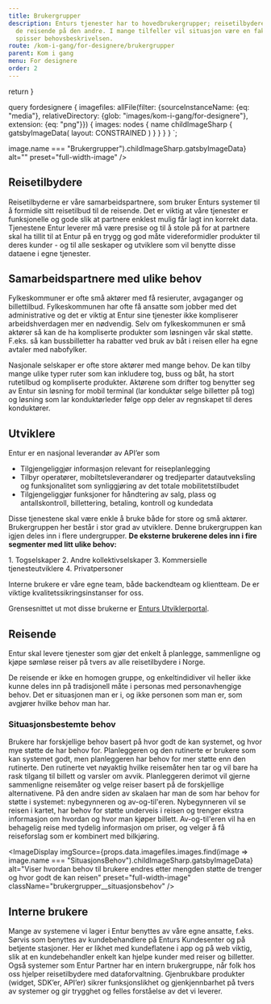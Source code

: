 ```yaml
---
title: Brukergrupper
description: Enturs tjenester har to hovedbrukergrupper; reisetilbydere på den ene siden og
  de reisende på den andre. I mange tilfeller vil situasjon være en faktor som
  spisser behovsbeskrivelsen.
route: /kom-i-gang/for-designere/brukergrupper
parent: Kom i gang
menu: For designere
order: 2
---
```



  return <SEO title={props.pageContext.frontmatter.title} description={props.pageContext.frontmatter.description} pathname={props.pageContext.frontmatter.route} />
}

query fordesignere {
  imagefiles: allFile(filter: {sourceInstanceName: {eq: "media"}, relativeDirectory: {glob: "images/kom-i-gang/for-designere"}, extension: {eq: "png"}}) {
    images: nodes {
      name
      childImageSharp {
         gatsbyImageData(
          layout: CONSTRAINED
        )
      }
    }
  }
}
`;

<PageHeader/>

<div style={{ margin: '3rem 0' }}>
    <ImageDisplay
    imgSource={props.data.imagefiles.images.find(image => image.name === "Brukergrupper").childImageSharp.gatsbyImageData}
    alt=""
    preset="full-width-image"
  />
</div>

## Reisetilbydere

Reisetilbyderne er våre samarbeidspartnere, som bruker Enturs systemer til å formidle sitt reisetilbud til de reisende. Det er viktig at våre tjenester er funksjonelle og gode slik at partnere enklest mulig får lagt inn korrekt data. Tjenestene Entur leverer må være presise og til å stole på for at partnere skal ha tillit til at Entur på en trygg og god måte videreformidler produkter til deres kunder - og til alle seskaper og utviklere som vil benytte disse dataene i egne tjenester.

## Samarbeidspartnere med ulike behov

Fylkeskommuner er ofte små aktører med få resieruter, avgaganger og billettilbud. Fylkeskommunen har ofte få ansatte som jobber med det administrative og det er viktig at Entur sine tjenester ikke kompliserer arbeidshverdagen mer en nødvendig. Selv om fylkeskommunen er små aktører så kan de ha kompliserte produkter som løsningen vår skal støtte. F.eks. så kan bussbilletter ha rabatter ved bruk av båt i reisen eller ha egne avtaler med nabofylker.

Nasjonale selskaper er ofte store aktører med mange behov. De kan tilby mange ulike typer ruter som kan inkludere tog, buss og båt, ha stort rutetilbud og kompliserte produkter.
Aktørene som drifter tog benytter seg av Entur sin løsning for mobil terminal (lar konduktør selge billetter på tog) og løsning som lar konduktørleder følge opp deler av regnskapet til deres konduktører.

## Utviklere

Entur er en nasjonal leverandør av API’er som

- Tilgjengeliggjør informasjon relevant for reiseplanlegging
- Tilbyr operatører, mobiltetsleverandører og tredjeparter datautveksling og funksjonalitet som synliggjøring av det totale mobilitetstilbudet
- Tilgjengeliggjør funksjoner for håndtering av salg, plass og antallskontroll, billettering, betaling, kontroll og kundedata

Disse tjenestene skal være enkle å bruke både for store og små aktører. Brukergruppen her består i stor grad av utviklere. Denne brukergruppen kan igjen deles inn i flere undergrupper.
**De eksterne brukerene deles inn i fire segmenter med litt ulike behov:**

<GridContainer spacing="large" className="brukergrupper__brukere-wrapper">
  <GridItem small={6} medium={3} className="brukergrupper__brukere">
    <TrainIcon aria-hidden="true" />
    <Paragraph>1. Togselskaper</Paragraph>
  </GridItem>
  <GridItem small={6} medium={3} className="brukergrupper__brukere">
    <BusIcon aria-hidden="true" />
    <Paragraph>2. Andre kollektivselskaper</Paragraph>
  </GridItem>
  <GridItem small={6} medium={3} className="brukergrupper__brukere">
    <MobileIcon aria-hidden="true" />
    <Paragraph>3. Kommersielle tjenesteutviklere</Paragraph>
  </GridItem>
  <GridItem small={6} medium={3} className="brukergrupper__brukere">
    <StandingIcon aria-hidden="true" />
    <Paragraph>4. Privatpersoner</Paragraph>
  </GridItem>
</GridContainer>

Interne brukere er våre egne team, både backendteam og klientteam. De er viktige kvalitetssikringsinstanser for oss.

Grensesnittet ut mot disse brukerne er [Enturs Utviklerportal](https://developer.entur.org/).

## Reisende

Entur skal levere tjenester som gjør det enkelt å planlegge, sammenligne og kjøpe sømløse reiser på tvers av alle reisetilbydere i Norge.

De reisende er ikke en homogen gruppe, og enkeltindidiver vil heller ikke kunne deles inn på tradisjonell måte i personas med personavhengige behov. Det er situasjonen man er i, og ikke personen som man er, som avgjører hvilke behov man har.

### Situasjonsbestemte behov

<VisuallyHidden>
  Brukere har forskjellige behov basert på hvor godt de kan systemet, og hvor
  mye støtte de har behov for. Planleggeren og den rutinerte er brukere som kan
  systemet godt, men planleggeren har behov for mer støtte enn den rutinerte.
  Den rutinerte vet nøyaktig hvilke reisemåter hen tar og vil bare ha rask
  tilgang til billett og varsler om avvik. Planleggeren derimot vil gjerne
  sammenligne reisemåter og velge reiser basert på de forskjellige
  alternativene. På den andre siden av skalaen har man de som har behov for
  støtte i systemet: nybegynneren og av-og-til'eren. Nybegynneren vil se reisen
  i kartet, har behov for støtte underveis i reisen og trenger ekstra
  informasjon om hvordan og hvor man kjøper billett. Av-og-til'eren vil ha en
  behagelig reise med tydelig informasjon om priser, og velger å få reiseforslag
  som er kombinert med bilkjøring.
</VisuallyHidden>

  <ImageDisplay
    imgSource={props.data.imagefiles.images.find(image => image.name === "SituasjonsBehov").childImageSharp.gatsbyImageData}
    alt="Viser hvordan behov til brukere endres etter mengden støtte de trenger og hvor godt de kan reisen"
    preset="full-width-image"
    className="brukergrupper__situasjonsbehov"
  />

## Interne brukere

Mange av systemene vi lager i Entur benyttes av våre egne ansatte, f.eks. Sørvis som benyttes av kundebehandlere på Enturs Kundesenter og på betjente stasjoner.
Her er likhet med kundeflatene i app og på web viktig, slik at en kundebehandler enkelt kan hjelpe kunder med reiser og billetter.
Også systemer som Entur Partner har en intern brukergruppe, når folk hos oss hjelper reisetilbydere med dataforvaltning.
Gjenbrukbare produkter (widget, SDK’er, API’er) sikrer funksjonslikhet og gjenkjennbarhet på tvers av systemer og gir trygghet og felles forståelse av det vi leverer.
